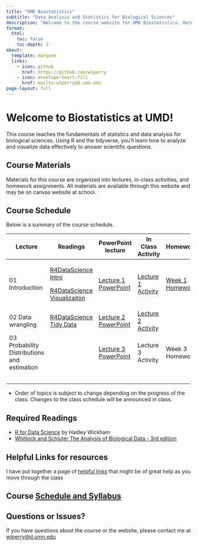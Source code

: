 ```yaml
---
title: "UMD Biostatistics"
subtitle: "Data Analysis and Statistics for Biological Sciences"
description: "Welcome to the course website for UMD Biostatistics. Here you'll find the syllabus, schedule, lecture materials, activities, and assignments."
format: 
  html:
    toc: false
    toc-depth: 3
about:
  template: marquee
  links:
    - icon: github
      href: https://github.com/wlperry
    - icon: envelope-heart-fill
      href: mailto:wlperry@d.umn.edu
page-layout: full
---
```


# Welcome to Biostatistics at UMD!

This course teaches the fundamentals of statistics and data analysis for biological sciences. Using R and the tidyverse, you'll learn how to analyze and visualize data effectively to answer scientific questions.

## Course Materials

Materials for this course are organized into lectures, in-class activities, and homework assignments. All materials are available through this website and may be on canvas website at school.

## Course Schedule

Below is a summary of the course schedule.

+---------------------------------------------+---------------------------------------------------------------------------+----------------------------------------------------------------------------+--------------------------------------------------------------------------------+----------------------------------------------------------------+
| Lecture                                     | Readings                                                                  | PowerPoint lecture                                                         | In Class Activity                                                              | Homework                                                       |
+=============================================+===========================================================================+============================================================================+================================================================================+================================================================+
| 01 Introduction                             | [R4DataScience Intro](https://r4ds.hadley.nz/intro.html)                  | [Lecture 1 PowerPoint](lectures/lecture_01/01_1_lecture_powerpoint.qmd)    | [Lecture 1 Activity](lectures/lecture_01/01_2_class_activity_pine_needles.qmd) | [Week 1 Homework](lectures/lecture_01/01_03_take_homework.qmd) |
|                                             |                                                                           |                                                                            |                                                                                |                                                                |
|                                             | [R4DataScience Visualizaiton](https://r4ds.hadley.nz/data-visualize.html) |                                                                            |                                                                                |                                                                |
+---------------------------------------------+---------------------------------------------------------------------------+----------------------------------------------------------------------------+--------------------------------------------------------------------------------+----------------------------------------------------------------+
| 02 Data wrangling                           | [R4DataScience Tidy Data](https://r4ds.hadley.nz/data-tidy.html)          | [Lecture 2 PowerPoint](lectures/lecture_02/02_01_lecture_powerpoint.qmd)   | [Lecture 2 Activity](lectures/lecture_02/02_02_class_activity.qmd)             |                                                                |
+---------------------------------------------+---------------------------------------------------------------------------+----------------------------------------------------------------------------+--------------------------------------------------------------------------------+----------------------------------------------------------------+
| 03 Probability Distributions and estimation |                                                                           | [Lecture 3 PowerPoint]((lectures/lecture_03/03_01_lecture_powerpoint.qmd)) | Lecture 3 Activity                                                             | Week 3 Homework                                                |
+---------------------------------------------+---------------------------------------------------------------------------+----------------------------------------------------------------------------+--------------------------------------------------------------------------------+----------------------------------------------------------------+
|                                             |                                                                           |                                                                            |                                                                                |                                                                |
+---------------------------------------------+---------------------------------------------------------------------------+----------------------------------------------------------------------------+--------------------------------------------------------------------------------+----------------------------------------------------------------+
|                                             |                                                                           |                                                                            |                                                                                |                                                                |
+---------------------------------------------+---------------------------------------------------------------------------+----------------------------------------------------------------------------+--------------------------------------------------------------------------------+----------------------------------------------------------------+
|                                             |                                                                           |                                                                            |                                                                                |                                                                |
+---------------------------------------------+---------------------------------------------------------------------------+----------------------------------------------------------------------------+--------------------------------------------------------------------------------+----------------------------------------------------------------+
|                                             |                                                                           |                                                                            |                                                                                |                                                                |
+---------------------------------------------+---------------------------------------------------------------------------+----------------------------------------------------------------------------+--------------------------------------------------------------------------------+----------------------------------------------------------------+
|                                             |                                                                           |                                                                            |                                                                                |                                                                |
+---------------------------------------------+---------------------------------------------------------------------------+----------------------------------------------------------------------------+--------------------------------------------------------------------------------+----------------------------------------------------------------+

-   Order of topics is subject to change depending on the progress of the class. Changes to the class schedule will be announced in class.

## Required Readings

-   [R for Data Science](https://r4ds.hadley.nz/) by Hadley Wickham
-   [Whitlock and Schluter The Analysis of Biological Data - 3rd edition](https://store.macmillanlearning.com/us/product/The-Analysis-of-Biological-Data/p/131922623X?srsltid=AfmBOoqRmMWAOsajlUfAZPt1_UGqjmpPzMg-XAgjFhp5oP3mFNKUCw-w)

## Helpful Links for resources

I have put together a page of [helpful links](links.qmd) that might be of great help as you move through the class

## Course [Schedule and Syllabus](syllabus.qmd)

## Questions or Issues?

If you have questions about the course or the website, please contact me at [wlperry\@d.umn.edu](mailto:wlperry@d.umn.edu)

